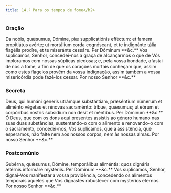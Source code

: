 ```yaml
---
title: 14.ª Para os tempos de fome</h2>
---
```


### Oração

<div class="side-by-side not-content">
  <span class="text-justify">
    Da nobis, quǽsumus, Dómine, piæ supplicatiónis efféctum: et famem
    propitiátus avérte; ut mortálium corda cognóscant, et te indignánte tália
    flagélla prodíre, et te miseránte cessáre. Per Dóminum **&c.**
  </span>
  <span class="text-justify">
    Vos suplicamos, Senhor, concedei-nos a graça de alcançarmos o que de Vós
    imploramos com nossas súplicas piedosas; e, pela vossa bondade, afastai de
    nós a fome, a fim de que os corações mortais conheçam que, assim como estes
    flagelos provêm da vossa indignação, assim também a vossa misericórdia pode
    fazê-los cessar. Por nosso Senhor **&c.**
  </span>
</div>

### Secreta

<div class="side-by-side not-content">
  <span class="text-justify">
    Deus, qui humáni generis utrámque substántiam, præséntium númerum et
    aliménto végetas et rénovas sacraménto: tríbue, quǽsumus; ut eórum et
    corpóribus nostris subsídium non desit et méntibus. Per Dóminum **&c.**
  </span>
  <span class="text-justify">
    Ó Deus, que com os dons aqui presentes assistis ao género humano nas suas
    duas substâncias, sustentando-o com o alimento e renovando-o com o
    sacramento, concedei-nos, Vos suplicamos, que a assistência, que esperamos,
    não falte nem aos nossos corpos, nem às nossas almas. Por nosso Senhor
    **&c.**
  </span>
</div>

### Postcomúnio

<div class="side-by-side not-content">
  <span class="text-justify">
    Gubérna, quǽsumus, Dómine, temporálibus aliméntis: quos dignáris ætérnis
    informáre mystériis. Per Dóminum **&c.**
  </span>
  <span class="text-justify">
    Vos suplicamos, Senhor, dignai-Vos manifestar a vossa providência,
    concedendo os alimentos temporais àqueles que Vos dignastes robustecer com
    mystérios eternos. Por nosso Senhor **&c.**
  </span>
</div>
